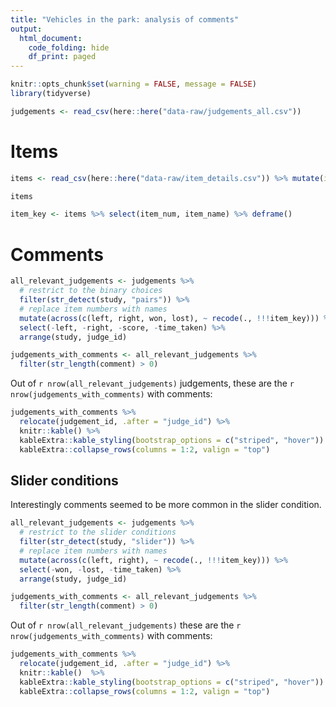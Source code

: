 ```yaml
---
title: "Vehicles in the park: analysis of comments"
output: 
  html_document: 
    code_folding: hide
    df_print: paged
---
```


```r
knitr::opts_chunk$set(warning = FALSE, message = FALSE)
library(tidyverse)

judgements <- read_csv(here::here("data-raw/judgements_all.csv"))
```

# Items

```r
items <- read_csv(here::here("data-raw/item_details.csv")) %>% mutate(item_description = str_trim(item_description))

items
```

```r
item_key <- items %>% select(item_num, item_name) %>% deframe()
```


# Comments

```r
all_relevant_judgements <- judgements %>% 
  # restrict to the binary choices
  filter(str_detect(study, "pairs")) %>% 
  # replace item numbers with names
  mutate(across(c(left, right, won, lost), ~ recode(., !!!item_key))) %>% 
  select(-left, -right, -score, -time_taken) %>% 
  arrange(study, judge_id)

judgements_with_comments <- all_relevant_judgements %>% 
  filter(str_length(comment) > 0)
```

Out of `r nrow(all_relevant_judgements)` judgements, these are the `r nrow(judgements_with_comments)` with comments:

```r
judgements_with_comments %>% 
  relocate(judgement_id, .after = "judge_id") %>% 
  knitr::kable() %>%
  kableExtra::kable_styling(bootstrap_options = c("striped", "hover")) %>%
  kableExtra::collapse_rows(columns = 1:2, valign = "top")
```

## Slider conditions

Interestingly comments seemed to be more common in the slider condition.

```r
all_relevant_judgements <- judgements %>% 
  # restrict to the slider conditions
  filter(str_detect(study, "slider")) %>% 
  # replace item numbers with names
  mutate(across(c(left, right), ~ recode(., !!!item_key))) %>% 
  select(-won, -lost, -time_taken) %>% 
  arrange(study, judge_id)

judgements_with_comments <- all_relevant_judgements %>% 
  filter(str_length(comment) > 0)
```

Out of `r nrow(all_relevant_judgements)` these are the `r nrow(judgements_with_comments)` with comments:

```r
judgements_with_comments %>% 
  relocate(judgement_id, .after = "judge_id") %>% 
  knitr::kable()  %>%
  kableExtra::kable_styling(bootstrap_options = c("striped", "hover")) %>%
  kableExtra::collapse_rows(columns = 1:2, valign = "top")
```
